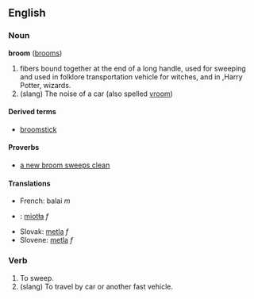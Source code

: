 == English ==
=== Noun ===
'''broom''' ([[brooms]])

# fibers bound together at the end of a long handle, used for sweeping and used in folklore transportation vehicle for witches, and in ,Harry Potter, wizards.
# (slang) The noise of a car (also spelled [[vroom]])

====Derived terms====
*[[broomstick]]

====Proverbs====
*[[a new broom sweeps clean]]

==== Translations ====
*French: balai ''m''
*{{pl}}: [[miotła]] ''f''
*Slovak: [[metla#Slovak|metla]] ''f''
*Slovene: [[metla]] ''f''

===Verb===

# To sweep.
# (slang) To travel by car or another fast vehicle.